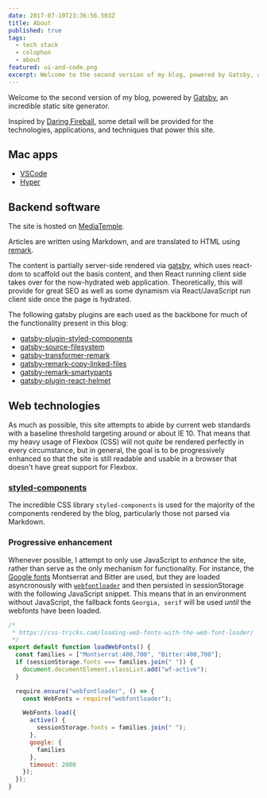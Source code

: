 ```yaml
---
date: 2017-07-10T23:36:56.503Z
title: About
published: true
tags:
  - tech stack
  - colophon
  - about
featured: ui-and-code.png
excerpt: Welcome to the second version of my blog, powered by Gatsby, an incredible site generator. Learn more about the tech stack and things I built to power this blog.
---
```


Welcome to the second version of my blog, powered by [Gatsby][gatsby], an incredible static site generator.

Inspired by [Daring Fireball][df], some detail will be provided for the technologies, applications, and techniques that power this site.

## Mac apps

- [VSCode][vscode]
- [Hyper][hyper]

## Backend software

The site is hosted on [MediaTemple][media-temple].

Articles are written using Markdown, and are translated to HTML using [remark][remark].

The content is partially server-side rendered via [gatsby][gatsby], which uses react-dom to scaffold out the basis content, and then React running client side takes over for the now-hydrated web application. Theoretically, this will provide for great SEO as well as some dynamism via React/JavaScript run client side once the page is hydrated.

The following gatsby plugins are each used as the backbone for much of the functionality present in this blog:

- [gatsby-plugin-styled-components][gatsby-plugin-styled-components]
- [gatsby-source-filesystem][gatsby-source-filesystem]
- [gatsby-transformer-remark][gatsby-transformer-remark]
- [gatsby-remark-copy-linked-files][gatsby-remark-copy-linked-files]
- [gatsby-remark-smartypants][gatsby-remark-smartypants]
- [gatsby-plugin-react-helmet][gatsby-plugin-react-helmet]

## Web technologies

As much as possible, this site attempts to abide by current web standards with a baseline threshold targeting around or about IE 10. That means that my heavy usage of Flexbox (CSS) will not _quite_ be rendered perfectly in every circumstance, but in general, the goal is to be progressively enhanced so that the site is still readable and usable in a browser that doesn't have great support for Flexbox.

### [styled-components][styled-components]

The incredible CSS library `styled-components` is used for the majority of the components rendered by the blog, particularly those not parsed via Markdown.

### Progressive enhancement

Whenever possible, I attempt to only use JavaScript to _enhance_ the site, rather than serve as the only mechanism for functionality. For instance, the [Google fonts][google-fonts] Montserrat and Bitter are used, but they are loaded asyncronously with [`webfontloader`][webfontloader] and then persisted in sessionStorage with the following JavaScript snippet. This means that in an environment without JavaScript, the fallback fonts `Georgia, serif` will be used _until_ the webfonts have been loaded.

```javascript
/*
 * https://css-tricks.com/loading-web-fonts-with-the-web-font-loader/
 */
export default function loadWebFonts() {
  const families = ["Montserrat:400,700", "Bitter:400,700"];
  if (sessionStorage.fonts === families.join(" ")) {
    document.documentElement.classList.add("wf-active");
  }

  require.ensure("webfontloader", () => {
    const WebFonts = require("webfontloader");

    WebFonts.load({
      active() {
        sessionStorage.fonts = families.join(" ");
      },
      google: {
        families
      },
      timeout: 2000
    });
  });
}
```

[gatsby]: https://github.com/gatsbyjs/gatsby
[df]: https://daringfireball.net/colophon/
[vscode]: https://code.visualstudio.com/
[hyper]: https://hyper.is/
[media-temple]: https://mediatemple.net
[remark]: https://www.npmjs.com/package/remark
[gatsby-plugin-catch-links]: https://www.npmjs.com/package/gatsby-plugin-catch-links
[gatsby-plugin-styled-components]: https://www.npmjs.com/package/gatsby-plugin-styled-components
[gatsby-source-filesystem]: https://www.npmjs.com/package/gatsby-source-filesystem
[gatsby-transformer-remark]: https://www.npmjs.com/package/gatsby-transformer-remark
[gatsby-remark-copy-linked-files]: https://www.npmjs.com/package/gatsby-remark-copy-linked-files
[gatsby-remark-prismjs]: https://www.npmjs.com/package/gatsby-remark-prismjs
[gatsby-remark-smartypants]: https://www.npmjs.com/package/gatsby-remark-smartypants
[gatsby-plugin-react-helmet]: https://www.npmjs.com/package/gatsby-plugin-react-helmet
[gatsby-plugin-offline]: https://www.npmjs.com/package/gatsby-plugin-offline
[styled-components]: https://www.styled-components.com/
[google-fonts]: https://fonts.google.com/
[webfontloader]: https://github.com/typekit/webfontloader
